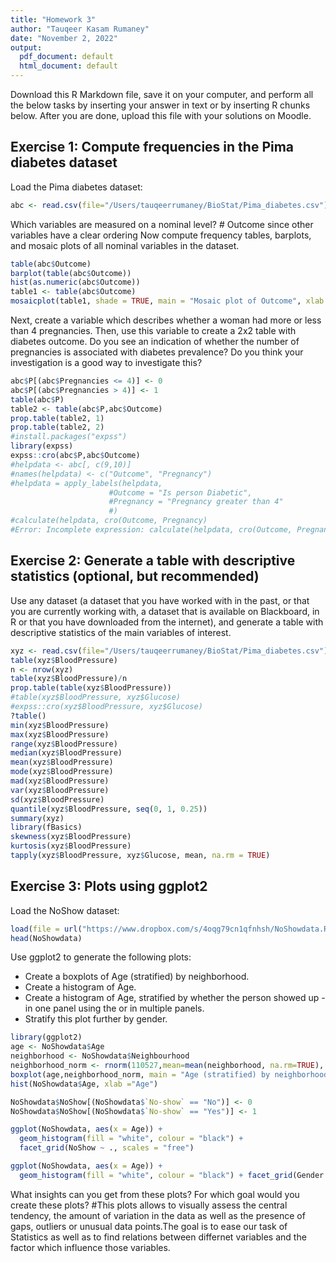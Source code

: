 ```yaml
---
title: "Homework 3"
author: "Tauqeer Kasam Rumaney"
date: "November 2, 2022"
output:
  pdf_document: default
  html_document: default
---
```


Download this R Markdown file, save it on your computer, and perform all the below tasks by inserting your answer in text or by inserting R chunks below. After you are done, upload this file with your solutions on Moodle.

## Exercise 1: Compute frequencies in the Pima diabetes dataset

Load the Pima diabetes dataset:

```r
abc <- read.csv(file="/Users/tauqeerrumaney/BioStat/Pima_diabetes.csv")
```

Which variables are measured on a nominal level?
# Outcome since other variables have a clear ordering
Now compute frequency tables, barplots, and mosaic plots of all nominal variables in the dataset.
```r
table(abc$Outcome)
barplot(table(abc$Outcome))
hist(as.numeric(abc$Outcome))
table1 <- table(abc$Outcome)
mosaicplot(table1, shade = TRUE, main = "Mosaic plot of Outcome", xlab = "Outcome")
```

Next, create a variable which describes whether a woman had more or less than 4 pregnancies. Then, use this variable to create a 2x2 table with diabetes outcome. Do you see an indication of whether the number of pregnancies is associated with diabetes prevalence? Do you think your investigation is a good way to investigate this?
```r

abc$P[(abc$Pregnancies <= 4)] <- 0
abc$P[(abc$Pregnancies > 4)] <- 1
table(abc$P)
table2 <- table(abc$P,abc$Outcome)
prop.table(table2, 1) 
prop.table(table2, 2)
#install.packages("expss")
library(expss)
expss::cro(abc$P,abc$Outcome)
#helpdata <- abc[, c(9,10)]
#names(helpdata) <- c("Outcome", "Pregnancy")
#helpdata = apply_labels(helpdata,
                      #Outcome = "Is person Diabetic",
                      #Pregnancy = "Pregnancy greater than 4"
                      #)
#calculate(helpdata, cro(Outcome, Pregnancy)
#Error: Incomplete expression: calculate(helpdata, cro(Outcome, Pregnancy)
```

## Exercise 2: Generate a table with descriptive statistics (optional, but recommended)

Use any dataset (a dataset that you have worked with in the past, or that you are currently working with, a dataset that is available on Blackboard, in R or that you have downloaded from the internet), and generate a table with descriptive statistics of the main variables of interest.

```r
xyz <- read.csv(file="/Users/tauqeerrumaney/BioStat/Pima_diabetes.csv")
table(xyz$BloodPressure)
n <- nrow(xyz)
table(xyz$BloodPressure)/n
prop.table(table(xyz$BloodPressure))
#table(xyz$BloodPressure, xyz$Glucose)
#expss::cro(xyz$BloodPressure, xyz$Glucose)
?table()
min(xyz$BloodPressure)
max(xyz$BloodPressure)
range(xyz$BloodPressure)
median(xyz$BloodPressure)
mean(xyz$BloodPressure)
mode(xyz$BloodPressure)
mad(xyz$BloodPressure)
var(xyz$BloodPressure)
sd(xyz$BloodPressure)
quantile(xyz$BloodPressure, seq(0, 1, 0.25))
summary(xyz)
library(fBasics)
skewness(xyz$BloodPressure)
kurtosis(xyz$BloodPressure)
tapply(xyz$BloodPressure, xyz$Glucose, mean, na.rm = TRUE)

```


## Exercise 3: Plots using ggplot2

Load the NoShow dataset:

```r
load(file = url("https://www.dropbox.com/s/4oqg79cn1qfnhsh/NoShowdata.RData?dl=1"))
head(NoShowdata)
```

Use ggplot2 to generate the following plots:

- Create a boxplots of Age (stratified) by neighborhood.
- Create a histogram of Age.
- Create a histogram of Age, stratified by whether the person showed up - in one panel using the or in multiple panels.
- Stratify this plot further by gender.

```r
library(ggplot2)
age <- NoShowdata$Age
neighborhood <- NoShowdata$Neighbourhood
neighborhood_norm <- rnorm(110527,mean=mean(neighborhood, na.rm=TRUE), sd=sd(neighborhood, na.rm=TRUE))
boxplot(age,neighborhood_norm, main = "Age (stratified) by neighborhood",xlab = "Age",ylab = "neighborhood", col = "orange", border = "brown" )
hist(NoShowdata$Age, xlab ="Age")

NoShowdata$NoShow[(NoShowdata$`No-show` == "No")] <- 0
NoShowdata$NoShow[(NoShowdata$`No-show` == "Yes")] <- 1

ggplot(NoShowdata, aes(x = Age)) +
  geom_histogram(fill = "white", colour = "black") +
  facet_grid(NoShow ~ ., scales = "free") 

ggplot(NoShowdata, aes(x = Age)) +
  geom_histogram(fill = "white", colour = "black") + facet_grid(Gender ~ ., scales = "free")
```


What insights can you get from these plots? For which goal would you create these plots?
#This plots allows to visually assess the central tendency, the amount of variation in the data as well as the presence of gaps, outliers or unusual data points.The goal is to ease our task of Statistics as well as to find relations between differnet variables and the factor which influence those variables.